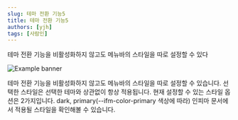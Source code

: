 ```yaml
---
slug: 테마 전환 기능5
title: 테마 전환 기능5
authors: [yjh]
tags: [사람인]
---
```


<div class='previewBox'>
  <div class='texts'>
    테마 전환 기능을 비활성화하지 않고도 메뉴바의 스타일을 따로 설정할 수 있다
  </div>

![Example banner](https://metadata.degods.com/g/4918.png)

</div>

<!--truncate-->

테마 전환 기능을 비활성화하지 않고도 메뉴바의 스타일을 따로 설정할 수 있습니다. 선택한 스타일은 선택한 테마와 상관없이 항상 적용됩니다.
현재 설정할 수 있는 스타일 옵션은 2가지입니다. dark, primary(--ifm-color-primary 색상에 따라) 인피마 문서에서 적용될 스타일을 확인해볼 수 있습니다.
